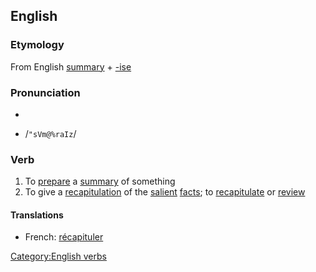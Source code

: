 ==English==
===Etymology===
From English [[summary]] + [[-ise]]

===Pronunciation===
*{{IPA|/ˈsʌməˌraɪz/}}
*{{SAMPA}} /<tt>"sVm@%raIz</tt>/

===Verb===
{{en-infl-reg-other-e|summaris|e}}
#To [[prepare]] a [[summary]] of something
#To give a [[recapitulation]] of the [[salient]] [[facts]]; to [[recapitulate]] or [[review]]

====Translations====
*French: [[récapituler]]

[[Category:English verbs]]
